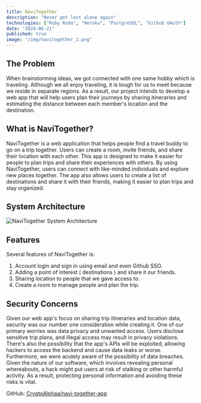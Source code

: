 ```yaml
---
title: NaviTogether
description: "Never get lost alone again"
technologies: ["Ruby Roda", "Heroku", "PostgreSQL", "Github OAuth"]
date: "2024-06-21"
published: true
image: "/img/navitogether_2.png"
---
```


## The Problem 
When brainstorming ideas, we got connected with one same hobby which is traveling. Although we all enjoy
traveling, it is tough for us to meet because we reside in separate regions. As a result, our project intends to
develop a web app that will help users plan their journeys by sharing itineraries and estimating the distance
between each member's location and the destination.

## What is NaviTogether?
NaviTogether is a web application that helps people find a travel buddy to go on a trip together. Users can
create a room, invite friends, and share their location with each other. This app is designed to make it easier
for people to plan trips and share their experiences with others. By using NaviTogether, users can connect
with like-minded individuals and explore new places together. The app also allows users to create a list of
destinations and share it with their friends, making it easier to plan trips and stay organized. 

## System Architecture

<div className="my-8">
  <img src="/img/navitogether_1.png" alt="NaviTogether System Architecture" title="NaviTogether System Architecture" />
</div>

## Features 
Several features of NaviTogether is:
1. Account login and sign in using email and even Github SSO.
2. Adding a point of interest ( destinations ) and share it our friends.
3. Sharing location to people that we gave access to.
4. Create a room to manage people and plan the trip.

## Security Concerns
Given our web app's focus on sharing trip itineraries and location data, security was our number one
consideration while creating it. One of our primary worries was data privacy and unwanted access. Users
disclose sensitive trip plans, and illegal access may result in privacy violations. There's also the possibility
that the app's APIs will be exploited, allowing hackers to access the backend and cause data leaks or worse.
Furthermore, we were acutely aware of the possibility of data breaches. Given the nature of our software,
which involves revealing personal whereabouts, a hack might put users at risk of stalking or other harmful
activity. As a result, protecting personal information and avoiding these risks is vital.

GitHub: [CryptoAlphaa/navi-together-app](https://github.com/CryptoAlphaa/navi-together-app)